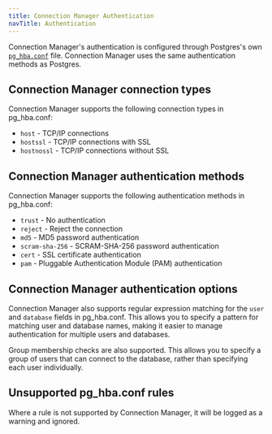 ```yaml
---
title: Connection Manager Authentication
navTitle: Authentication
---
```


Connection Manager's authentication is configured through Postgres's own [`pg_hba.conf`](https://www.postgresql.org/docs/current/auth-pg-hba-conf.html) file. Connection Manager uses the same authentication methods as Postgres.

## Connection Manager connection types

Connection Manager supports the following connection types in pg_hba.conf:

- `host` - TCP/IP connections
- `hostssl` - TCP/IP connections with SSL
- `hostnossl` - TCP/IP connections without SSL

## Connection Manager authentication methods

Connection Manager supports the following authentication methods in pg_hba.conf:

- `trust` - No authentication
- `reject` - Reject the connection
- `md5` - MD5 password authentication
- `scram-sha-256` - SCRAM-SHA-256 password authentication
- `cert` - SSL certificate authentication
- `pam` - Pluggable Authentication Module (PAM) authentication

## Connection Manager authentication options

Connection Manager also supports regular expression matching for the `user` and `database` fields in pg_hba.conf. This allows you to specify a pattern for matching user and database names, making it easier to manage authentication for multiple users and databases.

Group membership checks are also supported. This allows you to specify a group of users that can connect to the database, rather than specifying each user individually.

## Unsupported pg_hba.conf rules

Where a rule is not supported by Connection Manager, it will be logged as a warning and ignored.








